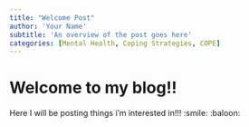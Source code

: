```yaml
---
title: "Welcome Post"
author: 'Your Name'
subtitle: 'An overview of the post goes here'
categories: [Mental Health, Coping Strategies, COPE]
---
```


# Welcome to my blog!!

Here I will be posting things i'm interested in!!! :smile: :baloon: